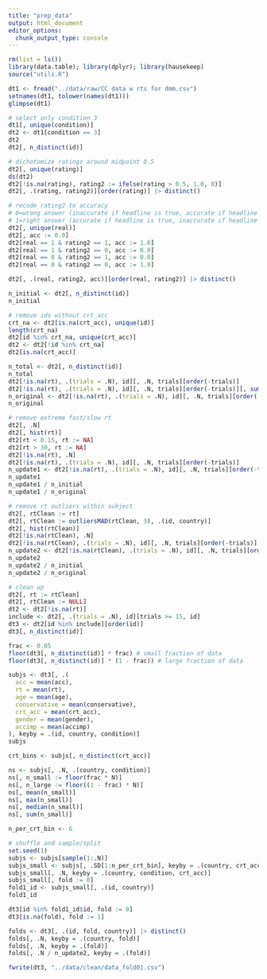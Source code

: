 ```yaml
---
title: "prep_data"
output: html_document
editor_options: 
  chunk_output_type: console
---
```


```r
rm(list = ls())
library(data.table); library(dplyr); library(hausekeep)
source("utils.R")
```

```r
dt1 <- fread("../data/raw/CC data w rts for dmm.csv")
setnames(dt1, tolower(names(dt1)))
glimpse(dt1)
```

```r
# select only condition 3
dt1[, unique(condition)]
dt2 <- dt1[condition == 3]
dt2
dt2[, n_distinct(id)]

# dichotomize ratings around midpoint 0.5
dt2[, unique(rating)]
ds(dt2)
dt2[!is.na(rating), rating2 := ifelse(rating > 0.5, 1.0, 0)]
dt2[, .(rating, rating2)][order(rating)] |> distinct()

# recode rating2 to accuracy
# 0=wrong answer (inaccurate if headline is true, accurate if headline is false)
# 1=right answer (accurate if headline is true, inaccurate if headline is false)
dt2[, unique(real)]
dt2[, acc := 0.0]
dt2[real == 1 & rating2 == 1, acc := 1.0]
dt2[real == 1 & rating2 == 0, acc := 0.0]
dt2[real == 0 & rating2 == 1, acc := 0.0]
dt2[real == 0 & rating2 == 0, acc := 1.0]

dt2[, .(real, rating2, acc)][order(real, rating2)] |> distinct()
```

```r
n_initial <- dt2[, n_distinct(id)]
n_initial

# remove ids without crt_acc
crt_na <- dt2[is.na(crt_acc), unique(id)]
length(crt_na)
dt2[id %in% crt_na, unique(crt_acc)]
dt2 <- dt2[!id %in% crt_na]
dt2[is.na(crt_acc)]

n_total <- dt2[, n_distinct(id)]
n_total
dt2[!is.na(rt), .(trials = .N), id][, .N, trials][order(-trials)]
dt2[!is.na(rt), .(trials = .N), id][, .N, trials][order(-trials)][, sum(N)]
n_original <- dt2[!is.na(rt), .(trials = .N), id][, .N, trials][order(-trials)][trials >= 15, sum(N)]
n_original

# remove extreme fast/slow rt
dt2[, .N]
dt2[, hist(rt)]
dt2[rt < 0.15, rt := NA]
dt2[rt > 30, rt := NA]
dt2[!is.na(rt), .N]
dt2[!is.na(rt), .(trials = .N), id][, .N, trials][order(-trials)]
n_update1 <- dt2[!is.na(rt), .(trials = .N), id][, .N, trials][order(-trials)][trials >= 15, sum(N)]
n_update1
n_update1 / n_initial
n_update1 / n_original

# remove rt outliers within subject
dt2[, rtClean := rt]
dt2[, rtClean := outliersMAD(rtClean, 3), .(id, country)]
dt2[, hist(rtClean)]
dt2[!is.na(rtClean), .N]
dt2[!is.na(rtClean), .(trials = .N), id][, .N, trials][order(-trials)]
n_update2 <- dt2[!is.na(rtClean), .(trials = .N), id][, .N, trials][order(-trials)][trials >= 15, sum(N)]
n_update2
n_update2 / n_initial
n_update2 / n_original

# clean up
dt2[, rt := rtClean]
dt2[, rtClean := NULL]
dt2 <- dt2[!is.na(rt)]
include <- dt2[, .(trials = .N), id][trials >= 15, id]
dt3 <- dt2[id %in% include][order(id)]
dt3[, n_distinct(id)]
```


```r
frac <- 0.05
floor(dt3[, n_distinct(id)] * frac) # small fraction of data
floor(dt3[, n_distinct(id)] * (1 - frac)) # large fraction of data

subjs <- dt3[, .(
  acc = mean(acc),
  rt = mean(rt), 
  age = mean(age), 
  conservative = mean(conservative), 
  crt_acc = mean(crt_acc),
  gender = mean(gender),
  accimp = mean(accimp)
), keyby = .(id, country, condition)]
subjs

crt_bins <- subjs[, n_distinct(crt_acc)]

ns <- subjs[, .N, .(country, condition)]
ns[, n_small := floor(frac * N)]
ns[, n_large := floor((1 - frac) * N)]
ns[, mean(n_small)]
ns[, max(n_small)]
ns[, median(n_small)]
ns[, sum(n_small)]

n_per_crt_bin <- 6

# shuffle and sample/split
set.seed(1)
subjs <- subjs[sample(1:.N)]
subjs_small <- subjs[, .SD[1:n_per_crt_bin], keyby = .(country, crt_acc)]
subjs_small[, .N, keyby = .(country, condition, crt_acc)]
subjs_small[, fold := 0]
fold1_id <- subjs_small[, .(id, country)]
fold1_id

dt3[id %in% fold1_id$id, fold := 0]
dt3[is.na(fold), fold := 1]
```

```r
folds <- dt3[, .(id, fold, country)] |> distinct()
folds[, .N, keyby = .(country, fold)]
folds[, .N, keyby = .(fold)]
folds[, .N / n_update2, keyby = .(fold)]
```

```r
fwrite(dt3, "../data/clean/data_fold01.csv")
```
